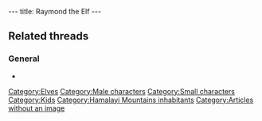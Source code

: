 ---
title: Raymond the Elf
---

{{Character|
Name=Raymond the Elf|
Image=DIVERS.gif|
Race=[[Elf]]|
Gender=Male|
Size=Small|
Age=Kid}}

==Related threads==
===General===
* {{thread|id=7689|title="the Elf"}}

{{Stub}}

[[Category:Elves]]
[[Category:Male characters]]
[[Category:Small characters]]
[[Category:Kids]]
[[Category:Hamalayi Mountains inhabitants]]
[[Category:Articles without an image]]